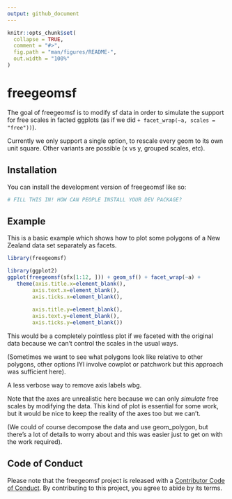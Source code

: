 ```yaml
---
output: github_document
---
```


<!-- README.md is generated from README.Rmd. Please edit that file -->

```r
knitr::opts_chunk$set(
  collapse = TRUE,
  comment = "#>",
  fig.path = "man/figures/README-",
  out.width = "100%"
)
```

# freegeomsf

<!-- badges: start -->
<!-- badges: end -->

The goal of freegeomsf is to modify sf data in order to simulate the support for free scales in facted ggplots (as if we did `+ facet_wrap(~a, scales = "free"))`). 

Currently we only support a single option, to rescale every geom to its own unit square. Other variants are possible (x vs y, grouped scales, etc). 

## Installation

You can install the development version of freegeomsf like so:

``` r
# FILL THIS IN! HOW CAN PEOPLE INSTALL YOUR DEV PACKAGE?
```

## Example

This is a basic example which shows how to plot some polygons of a New Zealand
data set separately as facets. 

```r
library(freegeomsf)

library(ggplot2)
ggplot(freegeomsf(sfx[1:12, ])) + geom_sf() + facet_wrap(~a) + 
   theme(axis.title.x=element_blank(),
        axis.text.x=element_blank(),
        axis.ticks.x=element_blank(), 
        
        axis.title.y=element_blank(),
        axis.text.y=element_blank(),
        axis.ticks.y=element_blank())

```

This would be a completely pointless plot if we faceted with the original data 
because we can't control the scales in the usual ways. 

(Sometimes we want to see what polygons look like relative to other polygons, other options IYI involve cowplot or patchwork but this approach was sufficient here). 

A less verbose way to remove axis labels wbg. 

Note that the axes are unrealistic here because we can only *simulate* free scales by modifying the data. This kind of plot is essential for some work, but it would be nice to keep the reality of the axes too but we can't. 

(We could of course decompose the data and use geom_polygon, but there's a lot of details to worry about and this was easier just to get on with the work required). 



## Code of Conduct
  
Please note that the freegeomsf project is released with a [Contributor Code of Conduct](https://contributor-covenant.org/version/2/1/CODE_OF_CONDUCT.html). By contributing to this project, you agree to abide by its terms.
